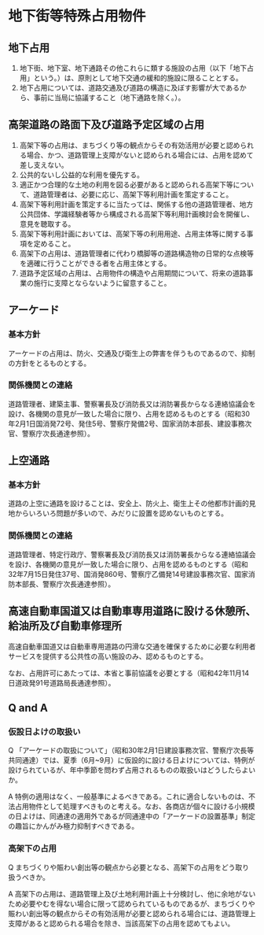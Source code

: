 # 地下街等特殊占用物件

## 地下占用

1. 地下街、地下室、地下通路その他これらに類する施設の占用（以下「地下占用」という。）は、原則として地下交通の緩和的施設に限ることとする。
2. 地下占用については、道路交通及び道路の構造に及ぼす影響が大であるから、事前に当局に協議すること（地下通路を除く。）。

## 高架道路の路面下及び道路予定区域の占用

1. 高架下等の占用は、まちづくり等の観点からその有効活用が必要と認められる場合、かつ、道路管理上支障がないと認められる場合には、占用を認めて差し支えない。
2. 公共的ないし公益的な利用を優先する。
3. 適正かつ合理的な土地の利用を図る必要があると認められる高架下等について、道路管理者は、必要に応じ、高架下等利用計画を策定すること。
4. 高架下等利用計画を策定するに当たっては、関係する他の道路管理者、地方公共団体、学識経験者等から構成される高架下等利用計画検討会を開催し、意見を聴取する。
5. 高架下等利用計画においては、高架下等の利用用途、占用主体等に関する事項を定めること。
6. 高架下の占用は、道路管理者に代わり橋脚等の道路構造物の日常的な点検等を適確に行うことができる者を占用主体とする。
7. 道路予定区域の占用は、占用物件の構造や占用期間について、将来の道路事業の施行に支障とならないように留意すること。

## アーケード

### 基本方針

アーケードの占用は、防火、交通及び衛生上の弊害を伴うものであるので、抑制の方針をとるものとする。

### 関係機関との連絡

道路管理者、建築主事、警察署長及び消防長又は消防署長からなる連絡協議会を設け、各機関の意見が一致した場合に限り、占用を認めるものとする（昭和30年2月1日国消発72号、発住5号、警察庁発備2号、国家消防本部長、建設事務次官、警察庁次長通達参照）。

## 上空通路

### 基本方針

道路の上空に通路を設けることは、安全上、防火上、衛生上その他都市計画的見地からいろいろ問題が多いので、みだりに設置を認めないものとする。

### 関係機関との連絡

道路管理者、特定行政庁、警察署長及び消防長又は消防署長からなる連絡協議会を設け、各機関の意見が一致した場合に限り、占用を認めるものとする（昭和32年7月15日発住37号、国消発860号、警察庁乙備発14号建設事務次官、国家消防本部長、警察庁次長通達参照）。

## 高速自動車国道又は自動車専用道路に設ける休憩所、給油所及び自動車修理所

高速自動車国道又は自動車専用道路の円滑な交通を確保するために必要な利用者サービスを提供する公共性の高い施設のみ、認めるものとする。

なお、占用許可にあたっては、本省と事前協議を必要とする（昭和42年11月14日道政発91号道路局長通達参照）。

## Q and A

### 仮設日よけの取扱い

Q 「アーケードの取扱について」（昭和30年2月1日建設事務次官、警察庁次長等共同通達）では、夏季（6月~9月）に仮設的に設ける日よけについては、特例が設けられているが、年中季節を問わず占用されるものの取扱いはどうしたらよいか。

A 特例の適用はなく、一般基準によるべきである。これに適合しないものは、不法占用物件として処理すべきものと考える。なお、各商店が個々に設ける小規模の日よけは、同通達の適用外であるが同通達中の「アーケードの設置基準」制定の趣旨にかんがみ極力抑制すべきである。

### 高架下の占用

Q まちづくりや賑わい創出等の観点から必要となる、高架下の占用をどう取り扱うべきか。

A 高架下の占用は、道路管理上及び土地利用計画上十分検討し、他に余地がないため必要やむを得ない場合に限って認められているものであるが、まちづくりや賑わい創出等の観点からその有効活用が必要と認められる場合には、道路管理上支障があると認められる場合を除き、当該高架下の占用を認めてもよい。
